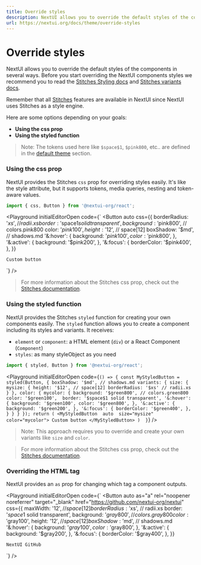```yaml
---
title: Override styles
description: NextUI allows you to override the default styles of the components in several ways.
url: https://nextui.org/docs/theme/override-styles
---
```


# Override styles

NextUI allows you to override the default styles of the components in several ways. Before you start overriding
the NextUI components styles we recommend you to read the [Stitches Styling docs](https://stitches.dev/docs/styling) and
[Stitches variants docs](https://stitches.dev/docs/variants).

Remember that all [Stitches](https://stitches.dev) features are available in NextUI since NextUI uses Stitches as a style engine.

<CarbonAd />

<Spacer y={2} />

Here are some options depending on your goals:

- **Using the css prop**
- **Using the styled function**

> Note: The tokens used here like `$space$1`, `$pink800`, etc.. are defined in the [default theme](/docs/theme/default-theme) section.

<Spacer y={2} />

### Using the css prop

NextUI provides the Stitches `css` prop for overriding styles easily.
It's like the style attribute, but it supports tokens, media queries, nesting and token-aware values.

```jsx
import { css, Button } from '@nextui-org/react';
```

<Playground
  initialEditorOpen
  code={`
<Button 
  auto 
  css={{ 
    borderRadius: '$xs', // radii.xs
    border: '$space$1 solid transparent',
    background: '$pink800', // colors.pink800
    color: '$pink100',
    height: '$12', // space[12]
    boxShadow: '$md', // shadows.md
    '&:hover': {
      background: '$pink100',
      color: '$pink800',
    },
    '&:active': {
      background: '$pink200',
    },
    '&:focus': {
      borderColor: '$pink400',
    },
  }}
  >
    Custom button
</Button>
`}
/>

> For more information about the Stitches css prop, check out the [Stitches documentation](https://stitches.dev/docs/overriding-styles#the-css-prop).

### Using the styled function

NextUI provides the Stitches `styled` function for creating your own components easily.
The `styled` function allows you to create a component including its styles and variants. It receives:

- `element` or `component`: a HTML element (`div`) or a React Component (`Component`)
- `styles`: as many styleObject as you need

```jsx
import { styled, Button } from '@nextui-org/react';
```

<Playground
  initialEditorOpen
  code={`() => {
const MyStyledButton = styled(Button, {
  boxShadow: '$md', // shadows.md
  variants: {
    size: {
      mysize: {
        height: '$12', // space[12]
        borderRadius: '$xs' // radii.xs
      }
    },
    color: {
      mycolor: {
        background: '$green800', // colors.green800
        color: '$green100', 
        border: '$space$1 solid transparent',
        '&:hover': {
          background: '$green100',
          color: '$green800',
        },
        '&:active': {
          background: '$green200',
        },
        '&:focus': {
          borderColor: '$green400',
        },
      }
    }
  }
});
return (
    <MyStyledButton 
      auto 
      size="mysize"
      color="mycolor">
        Custom button
    </MyStyledButton>
  ) 
}`}
/>

> Note: This approach requires you to override and create your own variants like `size` and `color`.

> For more information about the Stitches css prop, check out the [Stitches documentation](https://stitches.dev/docs/api#styled).

### Overriding the HTML tag

NextUI provides an `as` prop for changing which tag a component outputs.

<Playground
  initialEditorOpen
  code={`
<Button 
  auto 
  as="a"
  rel="noopener noreferrer"
  target="_blank"
  href="https://github.com/nextui-org/nextui"
  css={{ 
    maxWidth: '$12', // space[12]
    borderRadius: '$xs', // radii.xs
    border: '$space$1 solid transparent',
    background: '$gray800', // colors.gray800
    color: '$gray100',
    height: '$12', // space[12]
    boxShadow: '$md', // shadows.md
    '&:hover': {
      background: '$gray100',
      color: '$gray800',
    },
    '&:active': {
      background: '$gray200',
    },
    '&:focus': {
      borderColor: '$gray400',
    },
  }}
  >
    NextUI GitHub
</Button>
`}
/>
